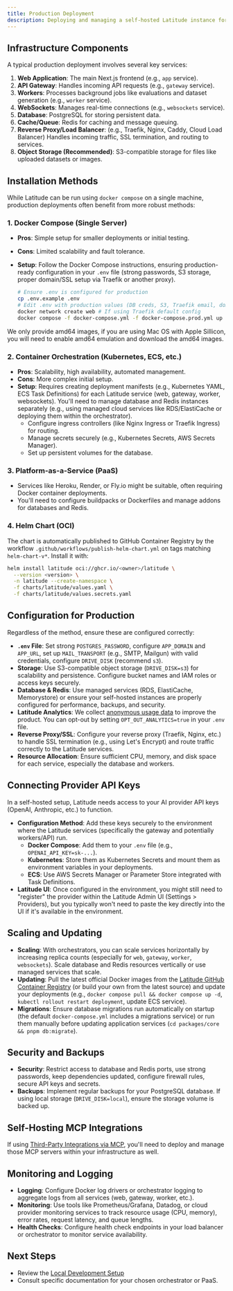 ```yaml
---
title: Production Deployment
description: Deploying and managing a self-hosted Latitude instance for production use.
---
```


## Infrastructure Components

A typical production deployment involves several key services:

1. **Web Application**: The main Next.js frontend (e.g., `app` service).
2. **API Gateway**: Handles incoming API requests (e.g., `gateway` service).
3. **Workers**: Processes background jobs like evaluations and dataset generation (e.g., `worker` service).
4. **WebSockets**: Manages real-time connections (e.g., `websockets` service).
5. **Database**: PostgreSQL for storing persistent data.
6. **Cache/Queue**: Redis for caching and message queuing.
7. **Reverse Proxy/Load Balancer**: (e.g., Traefik, Nginx, Caddy, Cloud Load Balancer) Handles incoming traffic, SSL termination, and routing to services.
8. **Object Storage (Recommended)**: S3-compatible storage for files like uploaded datasets or images.

## Installation Methods

While Latitude can be run using `docker compose` on a single machine, production deployments often benefit from more robust methods:

### 1. Docker Compose (Single Server)

- **Pros**: Simple setup for smaller deployments or initial testing.
- **Cons**: Limited scalability and fault tolerance.
- **Setup**: Follow the Docker Compose instructions, ensuring production-ready configuration in your `.env` file (strong passwords, S3 storage, proper domain/SSL setup via Traefik or another proxy).

  ```bash
  # Ensure .env is configured for production
  cp .env.example .env
  # Edit .env with production values (DB creds, S3, Traefik email, domain, etc.)
  docker network create web # If using Traefik default config
  docker compose -f docker-compose.yml -f docker-compose.prod.yml up -d
  ```

<Tip>
  We only provide amd64 images, if you are using Mac OS with Apple Sillicon, you
  will need to enable amd64 emulation and download the amd64 images.
</Tip>

### 2. Container Orchestration (Kubernetes, ECS, etc.)

- **Pros**: Scalability, high availability, automated management.
- **Cons**: More complex initial setup.
- **Setup**: Requires creating deployment manifests (e.g., Kubernetes YAML, ECS Task Definitions) for each Latitude service (web, gateway, worker, websockets). You'll need to manage database and Redis instances separately (e.g., using managed cloud services like RDS/ElastiCache or deploying them within the orchestrator).
  - Configure ingress controllers (like Nginx Ingress or Traefik Ingress) for routing.
  - Manage secrets securely (e.g., Kubernetes Secrets, AWS Secrets Manager).
  - Set up persistent volumes for the database.

### 3. Platform-as-a-Service (PaaS)

- Services like Heroku, Render, or Fly.io might be suitable, often requiring Docker container deployments.
- You'll need to configure buildpacks or Dockerfiles and manage addons for databases and Redis.

### 4. Helm Chart (OCI)

The chart is automatically published to GitHub Container Registry by the workflow
`.github/workflows/publish-helm-chart.yml` on tags matching `helm-chart-v*`. Install it with:

```bash
helm install latitude oci://ghcr.io/<owner>/latitude \
  --version <version> \
  -n latitude --create-namespace \
  -f charts/latitude/values.yaml \
  -f charts/latitude/values.secrets.yaml
```

## Configuration for Production

Regardless of the method, ensure these are configured correctly:

- **`.env` File**: Set strong `POSTGRES_PASSWORD`, configure `APP_DOMAIN` and `APP_URL`, set up `MAIL_TRANSPORT` (e.g., SMTP, Mailgun) with valid credentials, configure `DRIVE_DISK` (recommend `s3`).
- **Storage**: Use S3-compatible object storage (`DRIVE_DISK=s3`) for scalability and persistence. Configure bucket names and IAM roles or access keys securely.
- **Database & Redis**: Use managed services (RDS, ElastiCache, Memorystore) or ensure your self-hosted instances are properly configured for performance, backups, and security.
- **Latitude Analytics**: We collect [anonymous usage data](https://github.com/latitude-dev/latitude-llm/blob/main/packages/core/src/lib/analytics/collectors/OpenSource.ts) to improve the product. You can opt-out by setting `OPT_OUT_ANALYTICS=true` in your `.env` file.
- **Reverse Proxy/SSL**: Configure your reverse proxy (Traefik, Nginx, etc.) to handle SSL termination (e.g., using Let's Encrypt) and route traffic correctly to the Latitude services.
- **Resource Allocation**: Ensure sufficient CPU, memory, and disk space for each service, especially the database and workers.

## Connecting Provider API Keys

In a self-hosted setup, Latitude needs access to your AI provider API keys (OpenAI, Anthropic, etc.) to function.

- **Configuration Method**: Add these keys securely to the environment where the Latitude services (specifically the gateway and potentially workers/API) run.
  - **Docker Compose**: Add them to your `.env` file (e.g., `OPENAI_API_KEY=sk-...`).
  - **Kubernetes**: Store them as Kubernetes Secrets and mount them as environment variables in your deployments.
  - **ECS**: Use AWS Secrets Manager or Parameter Store integrated with Task Definitions.
- **Latitude UI**: Once configured in the environment, you might still need to "register" the provider within the Latitude Admin UI (Settings > Providers), but you typically won't need to paste the key directly into the UI if it's available in the environment.

## Scaling and Updating

- **Scaling**: With orchestrators, you can scale services horizontally by increasing replica counts (especially for `web`, `gateway`, `worker`, `websockets`). Scale database and Redis resources vertically or use managed services that scale.
- **Updating**: Pull the latest official Docker images from the [Latitude GitHub Container Registry](https://github.com/orgs/latitude-dev/packages) (or build your own from the latest source) and update your deployments (e.g., `docker compose pull && docker compose up -d`, `kubectl rollout restart deployment`, update ECS service).
- **Migrations**: Ensure database migrations run automatically on startup (the default `docker-compose.yml` includes a migrations service) or run them manually before updating application services (`cd packages/core && pnpm db:migrate`).

## Security and Backups

- **Security**: Restrict access to database and Redis ports, use strong passwords, keep dependencies updated, configure firewall rules, secure API keys and secrets.
- **Backups**: Implement regular backups for your PostgreSQL database. If using local storage (`DRIVE_DISK=local`), ensure the storage volume is backed up.

## Self-Hosting MCP Integrations

If using [Third-Party Integrations via MCP](/guides/integration/mcp-integrations), you'll need to deploy and manage those MCP servers within your infrastructure as well.

## Monitoring and Logging

- **Logging**: Configure Docker log drivers or orchestrator logging to aggregate logs from all services (web, gateway, worker, etc.).
- **Monitoring**: Use tools like Prometheus/Grafana, Datadog, or cloud provider monitoring services to track resource usage (CPU, memory), error rates, request latency, and queue lengths.
- **Health Checks**: Configure health check endpoints in your load balancer or orchestrator to monitor service availability.

## Next Steps

- Review the [Local Development Setup](/guides/self-hosted/development-setup)
- Consult specific documentation for your chosen orchestrator or PaaS.
